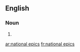 
==English==

===Noun===
{{head|en|plural}}

# {{plural of|national epic|lang=en}}

[[ar:national epics]]
[[fr:national epics]]